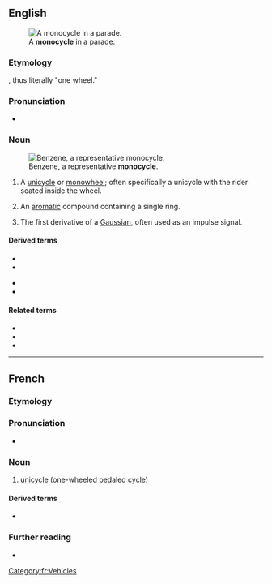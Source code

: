 ==English==
[[Image:Monowheel.jpg|thumb|A '''monocycle''' in a parade.]]

===Etymology===
{{prefix|mono|cycle|lang=en}}, thus literally "one wheel."

===Pronunciation===
* {{a|US}} {{IPA|/ˈmɑnoʊˌsaɪkəl/|lang=en}}

===Noun===
{{en-noun}}
[[Image:Benzene-2D-flat.png|thumb|Benzene, a representative '''monocycle'''.]]

# A [[unicycle]] or [[monowheel]]; often specifically a unicycle with the rider seated inside the wheel.
# {{lb|en|organic chemistry}} An [[aromatic]] compound containing a single ring.
# {{lb|en|communication}} The first derivative of a [[Gaussian]], often used as an impulse signal.

====Derived terms====
{{der-top}}
* {{l|en|monocyclic}}
* {{l|en|monocyclical}}
{{der-mid}}
* {{l|en|monocyclicity}}
* {{l|en|monocyclist}}
{{der-bottom}}

====Related terms====
* {{l|en|bicycle}}
* {{l|en|tricycle}}
* {{l|en|tetracycle}}

----

==French==

===Etymology===
{{prefix|lang=fr|mono|cycle}}

===Pronunciation===
* {{fr-IPA}}

===Noun===
{{fr-noun|m}}

# [[unicycle]] (one-wheeled pedaled cycle)

====Derived terms====
* {{l|fr|monocycliste}}

===Further reading===
* {{R:TLFi}}

[[Category:fr:Vehicles]]